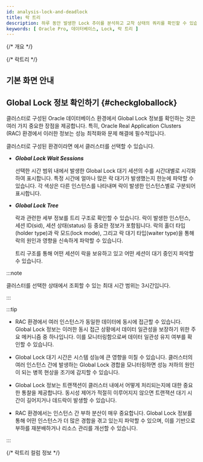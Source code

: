 ```yaml
---
id: analysis-lock-and-deadlock
title: 락 트리
description: 하루 동안 발생한 Lock 추이를 분석하고 교착 상태의 쿼리를 확인할 수 있습니다.
keywords: [ Oracle Pro, 데이터베이스, Lock, 락 트리 ]
---
```


{/* 개요 */}

<Analysislockdesc />

{/* 락트리 */}

<Dblocktreedesc />

## 기본 화면 안내


<Dblocktreeusingbasic />

## Global Lock 정보 확인하기 {#checkgloballock}

클러스터로 구성된 Oracle 데이터베이스 환경에서 Global Lock 정보를 확인하는 것은 여러 가지 중요한 장점을 제공합니다. 특히, Oracle Real Application Clusters (RAC) 환경에서 이러한 정보는 성능 최적화와 문제 해결에 필수적입니다.

클러스터로 구성된 환경이라면 <Cmdname sid="instance" className="uitext" />에서 클러스터를 선택할 수 있습니다.

<ImgLang img="db-locktree-cluster-chart.png" desc="락 트리" />

* ***Global Lock Wait Sessions***

  선택한 시간 범위 내에서 발생한 Global Lock 대기 세션의 수를 시간대별로 시각화하여 표시합니다. 특정 시간에 얼마나 많은 락 대기가 발생했는지 한눈에 파악할 수 있습니다. 각 색상은 다른 인스턴스를 나타내며 락이 발생한 인스턴스별로 구분되어 표시합니다.

* ***Global Lock Tree***

  락과 관련한 세부 정보를 트리 구조로 확인할 수 있습니다. 락이 발생한 인스턴스, 세션 ID(<UI>sid</UI>), 세션 상태(<UI>status</UI>) 등 중요한 정보가 포함됩니다. 락의 홀더 타입(<UI>holder type</UI>)과 락 모드(<UI>lock mode</UI>), 그리고 락 대기 타입(<UI>waiter type</UI>)을 통해 락의 원인과 영향을 신속하게 파악할 수 있습니다.

  트리 구조를 통해 어떤 세션이 락을 보유하고 있고 어떤 세션이 대기 중인지 파악할 수 있습니다.

:::note

클러스터를 선택한 상태에서 조회할 수 있는 최대 시간 범위는 3시간입니다.

:::

:::tip

* RAC 환경에서 여러 인스턴스가 동일한 데이터에 동시에 접근할 수 있습니다. Global Lock 정보는 이러한 동시 접근 상황에서 데이터 일관성을 보장하기 위한 주요 메커니즘 중 하나입니다. 이를 모니터링함으로써 데이터 일관성 유지 여부를 확인할 수 있습니다.

* Global Lock 대기 시간은 시스템 성능에 큰 영향을 미칠 수 있습니다. 클러스터의 여러 인스턴스 간에 발생하는 Global Lock 경합을 모니터링하면 성능 저하의 원인이 되는 병목 현상을 조기에 감지할 수 있습니다. 

* Global Lock 정보는 트랜잭션이 클러스터 내에서 어떻게 처리되는지에 대한 중요한 통찰을 제공합니다. 동시성 제어가 적절히 이루어지지 않으면 트랜잭션 대기 시간이 길어지거나 데드락이 발생할 수 있습니다.

* RAC 환경에서는 인스턴스 간 부하 분산이 매우 중요합니다. Global Lock 정보를 통해 어떤 인스턴스가 더 많은 경합을 겪고 있는지 파악할 수 있으며, 이를 기반으로 부하를 재분배하거나 리소스 관리를 개선할 수 있습니다.

:::

{/* 락트리 컬럼 정보 */}

<Oraclecolumn level={2} />